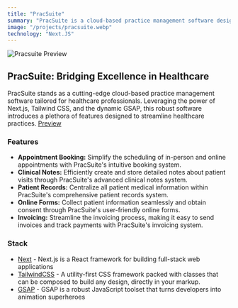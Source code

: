 ```yaml
---
title: "PracSuite"
summary: "PracSuite is a cloud-based practice management software designed for healthcare professionals. Built using Next.js, Tailwind CSS, and GSAP, this comprehensive software offers a wide range of features to streamline healthcare practices. It includes appointment booking, clinical notes, patient record management, online forms, and invoicing capabilities. PracSuite aims to enhance the efficiency and productivity of healthcare professionals while providing an improved experience for their patients."
image: "/projects/pracsuite.webp"
technology: "Next.JS"
---
```


![Pracsuite Preview](/projects/pracsuite.webp)

## PracSuite: Bridging Excellence in Healthcare
PracSuite stands as a cutting-edge cloud-based practice management software tailored for healthcare professionals. Leveraging the power of Next.js, Tailwind CSS, and the dynamic GSAP, this robust software introduces a plethora of features designed to streamline healthcare practices.
[Preview](https://pracsuite.com)

### Features
- **Appointment Booking:** Simplify the scheduling of in-person and online appointments with PracSuite's intuitive booking system.
- **Clinical Notes:** Efficiently create and store detailed notes about patient visits through PracSuite's advanced clinical notes system.
- **Patient Records:** Centralize all patient medical information within PracSuite's comprehensive patient records system.
- **Online Forms:** Collect patient information seamlessly and obtain consent through PracSuite's user-friendly online forms.
- **Invoicing:** Streamline the invoicing process, making it easy to send invoices and track payments with PracSuite's invoicing system.

### Stack
- [Next](https://nextjs.org) - Next.js is a React framework for building full-stack web applications
- [TailwindCSS](https://tailwindcss.com) - A utility-first CSS framework packed with classes that can be composed to build any design, directly in your markup.
- [GSAP](https://greensock.com/gsap/) - GSAP is a robust JavaScript toolset that turns developers into animation superheroes
